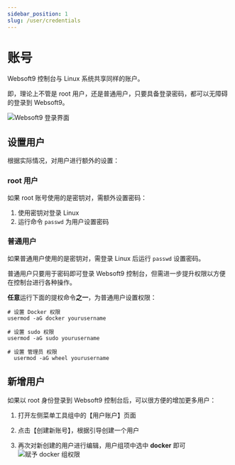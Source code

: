 ```yaml
---
sidebar_position: 1
slug: /user/credentials
---
```




# 账号

Websoft9 控制台与 Linux 系统共享同样的账户。  

即，理论上不管是 root 用户，还是普通用户，只要具备登录密码，都可以无障碍的登录到 Websoft9。 

![Websoft9 登录界面](https://libs.websoft9.com/Websoft9/DocsPicture/zh/websoft9/websoft9-loginpage.png)

## 设置用户

根据实际情况，对用户进行额外的设置：  

### root 用户

如果 root 账号使用的是密钥对，需额外设置密码：  

1. 使用密钥对登录 Linux
2. 运行命令 `passwd` 为用户设置密码

### 普通用户

如果普通用户使用的是密钥对，需登录 Linux 后运行 `passwd` 设置密码。  

普通用户只要用于密码即可登录 Websoft9 控制台，但需进一步提升权限以方便在控制台进行各种操作。  

**任意**运行下面的提权命令**之一**，为普通用户设置权限：   

```
# 设置 Docker 权限
usermod -aG docker yourusername

# 设置 sudo 权限
usermod -aG sudo yourusername

# 设置 管理员 权限
  usermod -aG wheel yourusername
```

## 新增用户

如果以 root 身份登录到 Websoft9 控制台后，可以很方便的增加更多用户：

1. 打开左侧菜单工具组中的【用户账户】页面

2. 点击【创建新账号】，根据引导创建一个用户

3. 再次对新创建的用户进行编辑，用户组项中选中 **docker** 即可
   ![赋予 docker 组权限](https://libs.websoft9.com/Websoft9/DocsPicture/zh/websoft9/websoft9-addgroupdocker.png)